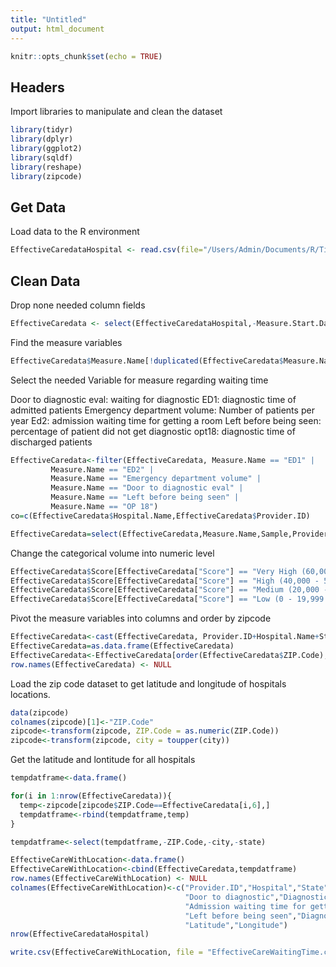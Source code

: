 ---
title: "Untitled"
output: html_document
---

```{r setup, include=FALSE}
knitr::opts_chunk$set(echo = TRUE)
```

## Headers

Import libraries to manipulate and clean the dataset

```{r}
library(tidyr)
library(dplyr)
library(ggplot2)
library(sqldf)
library(reshape)
library(zipcode)
```

## Get Data 

Load data to the R environment 

```{r}
EffectiveCaredataHospital <- read.csv(file="/Users/Admin/Documents/R/Timely and Effective Care Hospital.csv", header=TRUE, sep=",")
```

## Clean Data

Drop none needed column fields

```{r}
EffectiveCaredata <- select(EffectiveCaredataHospital,-Measure.Start.Date,-Measure.End.Date,-Footnote,-Measure.ID)
```

Find the measure variables

```{r}
EffectiveCaredata$Measure.Name[!duplicated(EffectiveCaredata$Measure.Name)]
```

Select the needed Variable for measure regarding waiting time 

Door to diagnostic eval: waiting for diagnostic 
ED1: diagnostic time of admitted patients 
Emergency department volume: Number of patients per year
Ed2: admission waiting time for getting a room 
Left before being seen: percentage of patient did not get diagnostic
opt18: diagnostic time of discharged patients

```{r}

EffectiveCaredata<-filter(EffectiveCaredata, Measure.Name == "ED1" |
         Measure.Name == "ED2" |
         Measure.Name == "Emergency department volume" |
         Measure.Name == "Door to diagnostic eval" |
         Measure.Name == "Left before being seen" |
         Measure.Name == "OP 18")
co=c(EffectiveCaredata$Hospital.Name,EffectiveCaredata$Provider.ID)

EffectiveCaredata=select(EffectiveCaredata,Measure.Name,Sample,Provider.ID,Hospital.Name,Address,City,State,ZIP.Code,County.Name,Score)

```

Change the categorical volume into numeric level  

```{r}
EffectiveCaredata$Score[EffectiveCaredata["Score"] == "Very High (60,000+ patients annually)"]<-1
EffectiveCaredata$Score[EffectiveCaredata["Score"] == "High (40,000 - 59,999 patients annually)"]<-2
EffectiveCaredata$Score[EffectiveCaredata["Score"] == "Medium (20,000 - 39,999 patients annually)"]<-3
EffectiveCaredata$Score[EffectiveCaredata["Score"] == "Low (0 - 19,999 patients annually)"]<-4

```

Pivot the measure variables into columns and order by zipcode
```{r}
EffectiveCaredata<-cast(EffectiveCaredata, Provider.ID+Hospital.Name+State+City+County.Name+ZIP.Code+Address~Measure.Name)
EffectiveCaredata=as.data.frame(EffectiveCaredata)
EffectiveCaredata<-EffectiveCaredata[order(EffectiveCaredata$ZIP.Code),]
row.names(EffectiveCaredata) <- NULL
```

Load the zip code dataset to get latitude and longitude of hospitals locations.

```{r}
data(zipcode)
colnames(zipcode)[1]<-"ZIP.Code"
zipcode<-transform(zipcode, ZIP.Code = as.numeric(ZIP.Code))
zipcode<-transform(zipcode, city = toupper(city))
```

Get the latitude and lontitude for all hospitals

```{r}

tempdatframe<-data.frame()

for(i in 1:nrow(EffectiveCaredata)){
  temp<-zipcode[zipcode$ZIP.Code==EffectiveCaredata[i,6],]
  tempdatframe<-rbind(tempdatframe,temp)
}

tempdatframe<-select(tempdatframe,-ZIP.Code,-city,-state)

EffectiveCareWithLocation<-data.frame()
EffectiveCareWithLocation<-cbind(EffectiveCaredata,tempdatframe)
row.names(EffectiveCareWithLocation) <- NULL
colnames(EffectiveCareWithLocation)<-c("Provider.ID","Hospital","State","City","County","Zip","Address",
                                       "Door to diagnostic","Diagnostic time of admitted patients",
                                       "Admission waiting time for getting a room ","ER Volume",
                                       "Left before being seen","Diagnostic time of discharged patients",
                                       "Latitude","Longitude")
nrow(EffectiveCaredataHospital)

```


```{r}
write.csv(EffectiveCareWithLocation, file = "EffectiveCareWaitingTime.csv")
```


